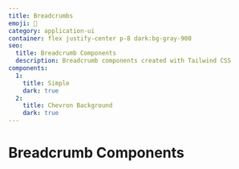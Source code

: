 ```yaml
---
title: Breadcrumbs
emoji: 🍞
category: application-ui
container: flex justify-center p-8 dark:bg-gray-900
seo:
  title: Breadcrumb Components
  description: Breadcrumb components created with Tailwind CSS
components:
  1:
    title: Simple
    dark: true
  2:
    title: Chevron Background
    dark: true
---
```


# Breadcrumb Components

<List
  componentsData={componentsArray}
  componentContainer={componentContainer}
/>
